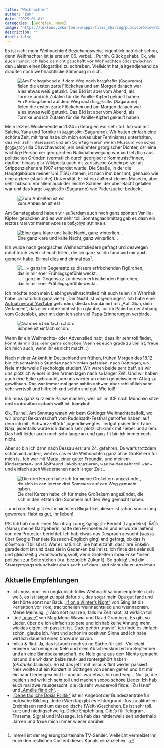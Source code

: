 ```yaml
---
title: "Weihnachten"
author: "žuk"
date: "2025-01-03"
categories: [Georgien, News]
image: "https://zukloud.zukarton.eu/apps/files_sharing/publicpreview/mZzPqMFfzBznmbn?file=/&fileId=27535&x=1920&y=1080&a=true&etag=e6dcc35f908456eff62167bca3f1a5da"
description: ""
draft: false
---
```


Es ist nicht mehr Weihnachten! Beziehungsweise eigentlich natürlich schon, denn Weihnachten ist ja erst am 06. vorbei… Puhhh. Glück gehabt. Ok, wie auch immer: Ich habe es nicht geschafft vor Weihnachten oder zwischen den Jahren einen Blogartikel zu schreiben. Vielleicht hat ja irgendjemand da draußen noch weihnachtliche Stimmung in sich.

![Am Freitagabend auf dem Weg nach საგურამო (Saguramo) fielen die ersten zarte Flöckchen und am Morgen danach war alles etwas weiß getunkt. Das Bild ist aber vom Abend, als Tornike und ich Zutaten für die Vanille-Kipferl gekauft haben.](https://zukloud.zukarton.eu/apps/files_sharing/publicpreview/mZzPqMFfzBznmbn?file=/&fileId=27535&x=1920&y=1080&a=true&etag=e6dcc35f908456eff62167bca3f1a5da)

Mein letztes Wochenende in 2024 in Georgien war sehr toll. Ich war mit Saleko, Yana und Tornike in საგურამო (Saguramo). Wir hatten einfach eine schöne Zeit, mit Yana habe ich mich etwas über Feminismus unterhalten, das war sehr interessant und am Sonntag waren wir im Museum von ილია ჭავჭავაძე (Ilia Chavchavadze), ein berühmter georgischer Dichter, der eine wichtige Person der georgischen Nationalbewegung war und letztlich aus politischen Gründen (vermutlich durch georgische Kommunist\*innen, darüber hinaus gibt Wikipedia auch die zaristische Geheimpolizei als Strippenzieher an) 1907 ermordet wurde. Die Straße, in der die Hauptgebäude meiner Uni (TSU) stehen, ist nach ihm benannt, genauso wie eine andere (staatliche) Universität. Es ist ein äußerst kleines Museum, aber sehr hübsch. Vor allem auch der leichte Schnee, der über Nacht gefallen war und das karge საგურამო (Saguramo) wie Puderzucker bedeckt.

![Zum Anbeißen ist es!](https://zukloud.zukarton.eu/apps/files_sharing/publicpreview/PqsYwBcTHmAYsNj?file=/&fileId=27538&x=1920&y=1080&a=true&etag=7927bf9f07f7e9e31bc88bbe818261c8)

Am Samstagabend haben wir außerdem auch noch ganz spontan Vanille-Kipferl gebacken und es war sehr toll. Sonntagnachmittag gab es dann ein letztes Mal vor meiner Abreise ხინკალი (Khinkali).

![Eine ganz klare und kalte Nacht, ganz winterlich…](https://zukloud.zukarton.eu/apps/files_sharing/publicpreview/pFGXqYGjwaA8PPo?file=/&fileId=27532&x=1920&y=1080&a=true&etag=caf6f43d151583ba19c4b457c07460e1)

Ich wurde nach georgischen Weihnachtsliedern gefragt und deswegen möchte ich zwei mit euch teilen, die ich ganz schön fand und mir auch gemerkt habe. Einmal [dies](https://www.youtube.com/watch?v=UVfTwJXhPnM) und einmal [das](https://www.youtube.com/watch?v=W0B6ciE7p8Y)[^1].

[^1]: Imereli ist der regierungsparteinahe TV-Sender. Vielleicht vermeidet ihr, euch den restlichen Content dieses Kanals reinzuziehen…

![… – ganz im Gegensatz zu diesem erfrischenden Figürchen, das in mir eher Frühlingsgefühle weckt.](https://zukloud.zukarton.eu/apps/files_sharing/publicpreview/dAsYPpLxr6swFBF?file=/&fileId=27544&x=1920&y=1080&a=true&etag=47629f0e1619a7ac3f3350f6947b32f9)

Ich möchte noch mein Lieblingsweihnachtslied mit euch teilen (in Wahrheit habe ich natürlich ganz viele): „Die Nacht ist vorgedrungen“. Ich habe eine [Aufnahme auf YouTube](https://www.youtube.com/watch?v=2c_Sbqc8fKk&pp=ygUyZGllIG5hY2h0IGlzdCB2b3JnZWRydW5nZW4gYXVmIHppb24gZGVpbiB2ZXJsYW5nZW4%3D) gefunden, die das kombiniert mit „Auf, Sion, dein Verlangen“, das eher unbekannt ist (ich glaube, nur im Paderborner Anhang vom Gotteslob), aber mit dem ich sehr viel Papa-Erinnerungen verbinde.

![Schnee ist einfach schön.](https://zukloud.zukarton.eu/apps/files_sharing/publicpreview/jBg7D9XeWAXHs4L?file=/&fileId=27547&x=1920&y=1080&a=true&etag=91c8dad57df2348dc1da5e9102ae9baa)

Wenn ihr ein Weihnachts- oder Adventslied habt, dass ihr sehr toll findet, könnt ihr mir das sehr gerne schicken. Wenn es euch grade zu viel ist, freue ich mich auch, wenn ihr es nicht macht. :)

Nach meiner Ankunft in Deutschland am frühen, frühen Morgen des 18.12. bin ich achteinhalb Stunden nach Norden gefahren, nach Göttingen, wo Nele mittlerweile Psychologie studiert. Wir waren beide sehr baff, als wir uns plötzlich wieder in den Armen lagen nach so langer Zeit. Und wir haben auch eine Ecke gebraucht, um uns wieder an einen gemeinsamen Alltag zu gewöhnen. Das war immer mal ganz schön schwer, aber schließlich sehr, sehr wertvoll und hilfreich und schön und gut. Wie toll!

Ich muss ganz kurz eine Pause machen, weil ich im ICE nach München sitze und es draußen einfach weiß ist, komplett!

Ok, Tunnel. Am Sonntag waren wir beim Göttinger Weihnachtsbalfolk, wo wir prompt Bekanntschaft vom Rudolstadt-Festival getroffen haben, auf dem ich mit „Schwarzzeltfolk“ jugendbewegtes Liedgut präsentiert habe. Naja, jedenfalls wurde ich danach sehr plötzlich krank mit Fieber und allem. Das hielt leider auch noch sehr lange an und ganz fit bin ich immer noch nicht.

Aber so bin ich dann nach Dessau erst am 24. gefahren. Da war’s trotzdem schön und anders, weil es das erste Weihnachten ganz ohne Großeltern für mich ist. Ich war mit Marta, einer guten Freundin, und meinem Kindergarten- und Abifreund Jakob spazieren, was beides sehr toll war – und einfach auch Wiedersehen nach langer Zeit…

![Die drei Kerzen habe ich für meine Großeltern angezündet, die sich in den letzten drei Sommern auf den Weg gemacht haben.](https://zukloud.zukarton.eu/apps/files_sharing/publicpreview/WxDgwKMoPntrnnj?file=/&fileId=27541&x=1920&y=1080&a=true&etag=a52e9f2b3260fdd4778dc125cab139f4)

…und den Rest gibt es im nächsten Blogartikel, dieser ist schon soooo lang geworden. Habt es gut, ihr lieben!

PS: Ich hab noch einen Nachtrag zum ლაგოდეხი-Bericht (Lagodekhi). ნანა (Nana), meine Gastgeberin, hatte den Fernseher an und es wurde laufend von den Protesten berichtet. Ich hab etwas das Gespräch gesucht (was ja über Google Translate Russisch-Englisch ging) und gefragt, ob das in თბილისი (Tbilisi) ist. War es natürlich. Sie hat erzählt, dass ihre Enkelin gerade dort ist und dass sie in Gedanken bei ihr ist. Ich finde das sehr süß und gleichzeitig verantwortungsvoll, wenn Großeltern ihren Enkel\*innen politisch zur Seite stehen (v.a. bezüglich Zukunft). So goldig! Und die Staatspropaganda scheint eben auch auf dem Land nicht alle zu erreichen.

## Aktuelle Empfehlungen

-   Ich muss noch ein unglaublich tolles Weihnachtsalbum empfehlen (ich weiß, es ist längst zu spät dafür :( ), das sogar mein Opa gut fand und der hörte sonst nur Bach. [„If on a Winter’s Night“](https://www.youtube.com/watch?v=GdeMcOHLHoo&list=PLvp2PYHf6VJ3irsWVHjosqJU2wBrMV4pm) von Sting ist die Perfektion von Folk, traditionellen Weihnachtslied und Weihnachten. Meine Meinung. ;) Also hört mal rein, falls ihr Zeit habt, ist wirklich toll.
-   Lied [„mavie“](https://www.youtube.com/watch?v=-S9hga0twjg) von Magdalena Wawra und David Gramberg. Es gibt so Lieder, über die ich einfach stolpere und ich hab keine Ahnung mehr, wie das eigentlich passiert ist. Dazu gehört „mavie“. Ich finde es einfach schön, glaube ich. Nett und schön im positiven Sinne und ich habe wirklich dauernd einen Ohrwurm davon.
-   milou & flint. Ja, das ist auch noch so ne Sache für sich. Vielleicht erinnern sich einige an Nele und mein Abschiedskonzert im September und an eine Bandbekanntschaft, die Nele ganz aus dem Nichts gemacht hat und die wir dann beide rauf- und runtergehört haben (*ok.danke.tschüss*). So ist das jetzt mit milou & flint wieder passiert. Nele wollte auf ein Konzert in Göttingen von denen gehen und hat mir ein paar Lieder geschickt – und ich war etwas hin und weg… Nun ja, die beiden sind wirklich sehr toll und machen soooo schöne Lieder. Ich hab euch mal zwei rausgesucht, die ich sehr wundervoll finde: [„Zu Haus“](https://www.youtube.com/watch?v=S-gcpJ-9VJM) und [„Amélie für dich“](https://www.youtube.com/watch?v=YTZ3b7xtqKA).
-   [„Deine tägliche Dosis Politik“](https://www.bpb.de/kurz-knapp/taegliche-dosis-politik/?field_date_content=all&field_filter_thema%5B0%5D=-1&d=1) ist ein Angebot der Bundeszentrale für politische Bildung. Jeden Werktag gibt es Hintergrundinfos zu aktuellen Ereignissen rund um das politische (Welt-)Geschehen. Es ist sehr toll, kurz und niedrigschwellig. Dicke Empfehlung. Gibt’s für Telegram, Threema, Signal und iMessage. Ich hab das mittlerweile seit anderthalb Jahren und freue mich immer wieder darüber.
